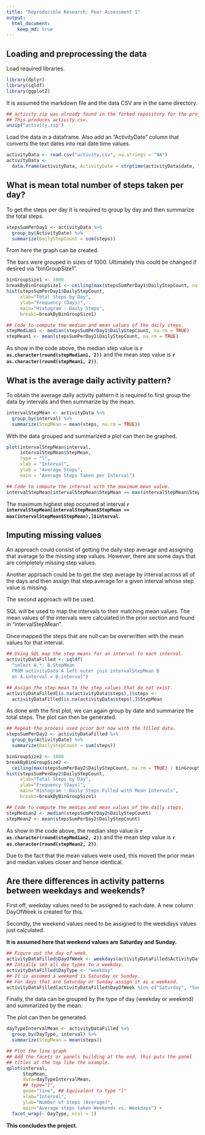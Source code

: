 ```yaml
---
title: "Reproducible Research: Peer Assessment 1"
output: 
  html_document:
    keep_md: true
---
```



## Loading and preprocessing the data

Load required libraries.

```r
library(dplyr)
library(sqldf)
library(ggplot2)
```

It is assumed the markdown file and the data CSV are in the same directory.

```r
## activity.zip was already found in the forked repository for the project.
## This produces activity.csv.
unzip("activity.zip")
```

Load the data in a dataframe.   Also add an "ActivityDate" column that converts the text dates into real date time values.

```r
activityData <- read.csv("activity.csv", na.strings = "NA")
activityData <- 
  data.frame(activityData, ActivityDate = strptime(activityData$date, "%Y-%m-%d"))

```

## What is mean total number of steps taken per day?

To get the steps per day it is required to group by day and then summarize the total steps.

```r
stepsSumPerDay1 <- activityData %>% 
  group_by(ActivityDate) %>% 
  summarize(DailyStepCount = sum(steps))
```

From here the graph can be created.

The bars were grouped in sizes of 1000.  Ultimately this could be changed if desired via "binGroupSize1".

```r
binGroupSize1 <- 1000
breakByBinGroupSize1 <- ceiling(max(stepsSumPerDay1$DailyStepCount, na.rm = TRUE) / binGroupSize1)
hist(stepsSumPerDay1$DailyStepCount, 
     xlab="Total Steps by Day",
     ylab="Frequency (Days)",
     main="Histogram : Daily Steps", 
     breaks=breakByBinGroupSize1)

```

```r
## Code to compute the median and mean values of the daily steps.
stepMedian1 <- median(stepsSumPerDay1$DailyStepCount, na.rm = TRUE)
stepMean1 <- mean(stepsSumPerDay1$DailyStepCount, na.rm = TRUE)
```

As show in the code above, the median step value is **`r as.character(round(stepMedian1, 2))`** and the mean step value is **`r as.character(round(stepMean1, 2))`**.

## What is the average daily activity pattern?

To obtain the average daily activity pattern it is required to first group the data by intervals and then summarize by the mean.

```r
intervalStepMean <- activityData %>%
  group_by(interval) %>%
  summarize(StepMean = mean(steps, na.rm = TRUE))
```

With the data grouped and summarized a plot can then be graphed.

```r
plot(intervalStepMean$interval, 
     intervalStepMean$StepMean, 
     type = "l",
     xlab = "Interval",
     ylab = "Average Steps",
     main = "Average Steps Taken per Interval")
```

```r
## Code to compute the interval with the maximum mean value.
intervalStepMean[intervalStepMean$StepMean == max(intervalStepMean$StepMean),]$interval
```

The maximum highest step occurred at interval **`r intervalStepMean[intervalStepMean$StepMean == max(intervalStepMean$StepMean),]$interval`**.

## Imputing missing values

An approach could consist of getting the daily step average and assigning that average
to the missing step values.  However, there are some days that are completely
missing step values.

Another approach could be to get the step average by interval across all of the
days and then assign that step average for a given interval whose step value
is missing.

The second approach will be used.

SQL will be used to map the intervals to their matching mean values.  The mean values of the intervals were calculated in the prior section and found in "intervalStepMean".

Once mapped the steps that are null can be overwritten with the mean values for that interval.

```r
## Using SQL map the step means for an interval to each interval.
activityDataFilled <- sqldf(
  "select A.*, B.StepMean 
  FROM activityData A left outer join intervalStepMean B 
  on A.interval = B.interval")

## Assign the step mean to the step values that do not exist.
activityDataFilled[is.na(activityData$steps),]$steps <- 
  activityDataFilled[is.na(activityData$steps),]$StepMean
```

As done with the first plot, we can again group by date and summarize the total steps.  The plot can then be generated.

```r
## Repeat the process used prior but now with the filled data.
stepsSumPerDay2 <- activityDataFilled %>% 
  group_by(ActivityDate) %>% 
  summarize(DailyStepCount = sum(steps))

binGroupSize2 <- 1000
breakByBinGroupSize2 <- 
  ceiling(max(stepsSumPerDay2$DailyStepCount, na.rm = TRUE) / binGroupSize2)
hist(stepsSumPerDay2$DailyStepCount, 
     xlab="Total Steps by Day",
     ylab="Frequency (Days)",
     main="Histogram : Daily Steps Filled with Mean Intervals", 
     breaks=breakByBinGroupSize1)
```

```r
## Code to compute the median and mean values of the daily steps.
stepMedian2 <- median(stepsSumPerDay2$DailyStepCount)
stepMean2 <- mean(stepsSumPerDay2$DailyStepCount)
```

As show in the code above, the median step value is **`r as.character(round(stepMedian2, 2))`** and the mean step value is **`r as.character(round(stepMean2, 2))`**.

Due to the fact that the mean values were used, this moved the prior mean and median values closer and hence identical.

## Are there differences in activity patterns between weekdays and weekends?

First off, weekday values need to be assigned to each date.  A new column DayOfWeek is created for this.

Secondly, the weekend values need to be assigned to the weekdays values just calculated.  

**It is assumed here that weekend values are Saturday and Sunday.**

```r
## Figure out the day of week.
activityDataFilled$DayOfWeek <- weekdays(activityDataFilled$ActivityDate)
## Intially set all day types to a weekday.
activityDataFilled$DayType <- "weekday"
## It is assumed a weekend is Saturday or Sunday.
## For days that are Saturday or Sunday assign it as a weekend.
activityDataFilled[activityDataFilled$DayOfWeek %in% c("Saturday", "Sunday"),]$DayType <- "weekend"
```

Finally, the data can be grouped by the type of day (weekday or weekend) and summarized by the mean.

The plot can then be generated.

```r
dayTypeIntervalMean <- activityDataFilled %>%
  group_by(DayType, interval) %>%
  summarize(StepMean = mean(steps))

## Plot the line graph
## Add the facets or panels building at the end, this puts the panel
## titles at the top like the example.
qplot(interval, 
      StepMean, 
      data=dayTypeIntervalMean,
      ## type="l",
      geom="line", ## Equivalent to type "l"
      xlab="Interval",
      ylab="Number of Steps (Average)",
      main="Average steps taken Weekends vs. Weekdays") +
  facet_wrap(~ DayType, ncol = 1)
```

**This concludes the project.**